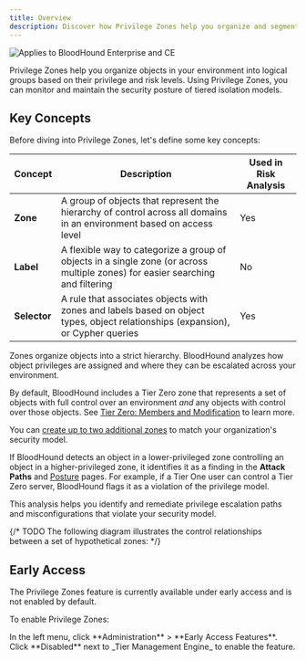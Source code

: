 ```yaml
---
title: Overview
description: Discover how Privilege Zones help you organize and segment your environment based on sensitivity and access level.
---
```


<img noZoom src="/assets/enterprise-AND-community-edition-pill-tag.svg" alt="Applies to BloodHound Enterprise and CE"/>

Privilege Zones help you organize objects in your environment into logical groups based on their privilege and risk levels. Using Privilege Zones, you can monitor and maintain the security posture of tiered isolation models.

## Key Concepts

Before diving into Privilege Zones, let's define some key concepts:

| Concept   | Description                                                                                                                                      | Used in Risk Analysis |
|-----------|--------------------------------------------------------------------------------------------------------------------------------------------------|----------------------|
| **Zone**  | A group of objects that represent the hierarchy of control across all domains in an environment based on access level                            | Yes                  |
| **Label** | A flexible way to categorize a group of objects in a single zone (or across multiple zones) for easier searching and filtering                   | No                   |
| **Selector** | A rule that associates objects with zones and labels based on object types, object relationships (expansion), or Cypher queries               | Yes                  |

Zones organize objects into a strict hierarchy. BloodHound analyzes how object privileges are assigned and where they can be escalated across your environment.

By default, BloodHound includes a Tier Zero zone that represents a set of objects with full control over an environment _and_ any objects with control over those objects. See [Tier Zero: Members and Modification](/get-started/security-boundaries/tier-zero-members) to learn more.

<Note>You can [create up to two additional zones](/analyze-data/privilege-zones/zones-and-labels) to match your organization's security model.</Note>

If BloodHound detects an object in a lower-privileged zone controlling an object in a higher-privileged zone, it identifies it as a finding in the **Attack Paths** and [Posture](/analyze-data/posture-page) pages. For example, if a Tier One user can control a Tier Zero server, BloodHound flags it as a violation of the privilege model.

This analysis helps you identify and remediate privilege escalation paths and misconfigurations that violate your security model.

{/* TODO The following diagram illustrates the control relationships between a set of hypothetical zones: */}

## Early Access

The Privilege Zones feature is currently available under early access and is not enabled by default.

To enable Privilege Zones:

<Steps>
  <Step title="Open the Early Access Features page">
  In the left menu, click **Administration** > **Early Access Features**.
  </Step>
  <Step title="Enable the feature">
  Click **Disabled** next to _Tier Management Engine_ to enable the feature.
  </Step>
</Steps>
